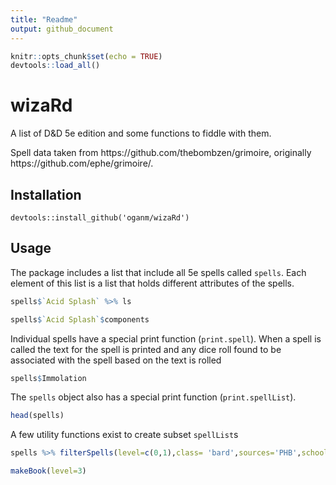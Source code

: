 ```yaml
---
title: "Readme"
output: github_document
---
```

```r
knitr::opts_chunk$set(echo = TRUE)
devtools::load_all()
```

wizaRd
=====

A list of D&D 5e edition and some functions to fiddle with them.

Spell data taken from https://github.com/thebombzen/grimoire, originally https://github.com/ephe/grimoire/.

Installation
----------

```
devtools::install_github('oganm/wizaRd')

```

Usage
-----

The package includes a list that include all 5e spells called `spells`. Each element of this list is a list that holds different attributes of the spells.

```r
spells$`Acid Splash` %>% ls

spells$`Acid Splash`$components
```

Individual spells have a special print function (`print.spell`). When a spell is called the text for the spell is printed and any dice roll found to be associated with the spell based on the text is rolled

```r
spells$Immolation
```

The `spells` object also has a special print function (`print.spellList`).

```r
head(spells)
```

A few utility functions exist to create subset `spellList`s
```r
spells %>% filterSpells(level=c(0,1),class= 'bard',sources='PHB',school='evocation')

makeBook(level=3)
```
